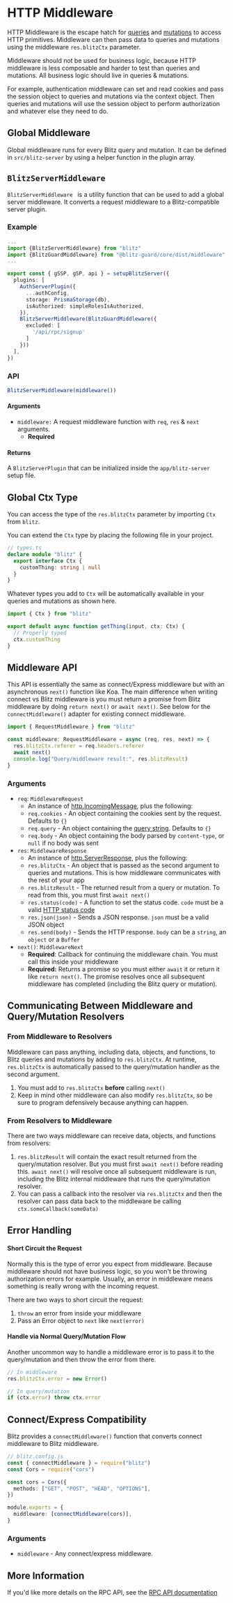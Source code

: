 # HTTP Middleware


HTTP Middleware is the escape hatch for [queries](./query-resolvers) and
[mutations](./mutation-resolvers) to access HTTP primitives. Middleware
can then pass data to queries and mutations using the middleware
`res.blitzCtx` parameter.

Middleware should not be used for business logic, because HTTP middleware
is less composable and harder to test than queries and mutations. All
business logic should live in queries & mutations.

For example, authentication middleware can set and read cookies and pass
the session object to queries and mutations via the context object. Then
queries and mutations will use the session object to perform authorization
and whatever else they need to do.

## Global Middleware

Global middleware runs for every Blitz query and mutation. It can be
defined in `src/blitz-server` by using a helper function in the plugin
array.

## `BlitzServerMiddleware`

`BlitzServerMiddleware ` is a utility function that can be used to add a
global server middleware. It converts a request middleware to a
Blitz-compatible server plugin.

### Example

```ts
...
import {BlitzServerMiddleware} from "blitz"
import {BlitzGuardMiddleware} from "@blitz-guard/core/dist/middleware"
...

export const { gSSP, gSP, api } = setupBlitzServer({
  plugins: [
    AuthServerPlugin({
      ...authConfig,
      storage: PrismaStorage(db),
      isAuthorized: simpleRolesIsAuthorized,
    }),
    BlitzServerMiddleware(BlitzGuardMiddleware({
      excluded: [
        '/api/rpc/signup'
      ]
    }))
  ],
})
```

### API

```ts
BlitzServerMiddleware(middleware())
```

#### Arguments

- `middleware:` A request middleware function with `req`, `res` & `next`
  arguments.
  - **Required**

#### Returns

A `BlitzServerPlugin` that can be initialized inside the
`app/blitz-server` setup file.

## Global Ctx Type

You can access the type of the `res.blitzCtx` parameter by importing `Ctx`
from `blitz`.

You can extend the `Ctx` type by placing the following file in your
project.

```ts
// types.ts
declare module "blitz" {
  export interface Ctx {
    customThing: string | null
  }
}
```

Whatever types you add to `Ctx` will be automatically available in your
queries and mutations as shown here.

```ts
import { Ctx } from "blitz"

export default async function getThing(input, ctx: Ctx) {
  // Properly typed
  ctx.customThing
}
```

## Middleware API

This API is essentially the same as connect/Express middleware but with an
asynchronous `next()` function like Koa. The main difference when writing
connect vs Blitz middleware is you must return a promise from Blitz
middleware by doing `return next()` or `await next()`. See below for the
`connectMiddleware()` adapter for existing connect middleware.

```js
import { RequestMiddleware } from "blitz"

const middleware: RequestMiddleware = async (req, res, next) => {
  res.blitzCtx.referer = req.headers.referer
  await next()
  console.log("Query/middleware result:", res.blitzResult)
}
```

### Arguments

- `req`: `MiddlewareRequest`
  - An instance of
    [http.IncomingMessage](https://nodejs.org/api/http.html#http_class_http_incomingmessage),
    plus the following:
  - `req.cookies` - An object containing the cookies sent by the request.
    Defaults to `{}`
  - `req.query` - An object containing the
    [query string](https://en.wikipedia.org/wiki/Query_string). Defaults
    to `{}`
  - `req.body` - An object containing the body parsed by `content-type`,
    or `null` if no body was sent
- `res`: `MiddlewareResponse`
  - An instance of
    [http.ServerResponse](https://nodejs.org/api/http.html#http_class_http_serverresponse),
    plus the following:
  - `res.blitzCtx` - An object that is passed as the second argument to
    queries and mutations. This is how middleware communicates with the
    rest of your app
  - `res.blitzResult` - The returned result from a query or mutation. To
    read from this, you must first `await next()`
  - `res.status(code)` - A function to set the status code. `code` must be
    a valid
    [HTTP status code](https://en.wikipedia.org/wiki/List_of_HTTP_status_codes)
  - `res.json(json)` - Sends a JSON response. `json` must be a valid JSON
    object
  - `res.send(body)` - Sends the HTTP response. `body` can be a `string`,
    an `object` or a `Buffer`
- `next()`: `MiddlewareNext`
  - **Required**: Callback for continuing the middleware chain. You must
    call this inside your middleware
  - **Required:** Returns a promise so you must either `await` it or
    return it like `return next()`. The promise resolves once all
    subsequent middleware has completed (including the Blitz query or
    mutation).

## Communicating Between Middleware and Query/Mutation Resolvers 

### From Middleware to Resolvers

Middleware can pass anything, including data, objects, and functions, to
Blitz queries and mutations by adding to `res.blitzCtx`. At runtime,
`res.blitzCtx` is automatically passed to the query/mutation handler as
the second argument.

1. You must add to `res.blitzCtx` **before** calling `next()`
2. Keep in mind other middleware can also modify `res.blitzCtx`, so be
   sure to program defensively because anything can happen.

### From Resolvers to Middleware

There are two ways middleware can receive data, objects, and functions
from resolvers:

1. `res.blitzResult` will contain the exact result returned from the
   query/mutation resolver. But you must first `await next()` before
   reading this. `await next()` will resolve once all subsequent
   middleware is run, including the Blitz internal middleware that runs
   the query/mutation resolver.
2. You can pass a callback into the resolver via `res.blitzCtx` and then
   the resolver can pass data back to the middleware be calling
   `ctx.someCallback(someData)`

## Error Handling

#### Short Circuit the Request

Normally this is the type of error you expect from middleware. Because
middleware should not have business logic, so you won't be throwing
authorization errors for example. Usually, an error in middleware means
something is really wrong with the incoming request.

There are two ways to short circuit the request:

1. `throw` an error from inside your middleware
2. Pass an Error object to `next` like `next(error)`

#### Handle via Normal Query/Mutation Flow

Another uncommon way to handle a middleware error is to pass it to the
query/mutation and then throw the error from there.

```ts
// In middleware
res.blitzCtx.error = new Error()

// In query/mutation
if (ctx.error) throw ctx.error
```

## Connect/Express Compatibility

Blitz provides a `connectMiddleware()` function that converts connect
middleware to Blitz middleware.

```ts
// blitz.config.js
const { connectMiddleware } = require("blitz")
const Cors = require("cors")

const cors = Cors({
  methods: ["GET", "POST", "HEAD", "OPTIONS"],
})

module.exports = {
  middleware: [connectMiddleware(cors)],
}
```

### Arguments

- `middleware` - Any connect/express middleware.

## More Information

If you'd like more details on the RPC API, see the
[RPC API documentation](./rpc-specification)
